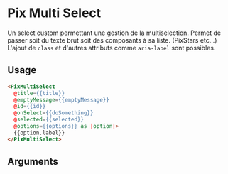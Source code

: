 
<Meta
  title='Form/Multi Select'
  component='Multi Select'
  decorators={[centered]}
  argTypes={stories.argTypes}
/>

# Pix Multi Select

Un select custom permettant une gestion de la multiselection. Permet de passer soit du texte brut soit des composants à sa liste. (PixStars etc...)
L'ajout de ``class`` et d'autres attributs comme ``aria-label`` sont possibles.

<Canvas>
  <Story name="Searchable" story={stories.multiSelectSearchable} />
</Canvas>

<Canvas>
  <Story name="With child component" story={stories.multiSelectWithChildComponent} />
</Canvas>

## Usage

```html
<PixMultiSelect
  @title={{title}}
  @emptyMessage={{emptyMessage}}
  @id={{id}}
  @onSelect={{doSomething}}
  @selected={{selected}}
  @options={{options}} as |option|>
  {{option.label}}
</PixMultiSelect>
```

## Arguments

<ArgsTable story="Multi Select" />
